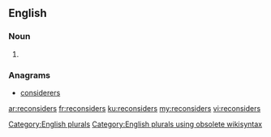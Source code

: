 ==English==

===Noun===
{{head|en}}

# {{plural of|reconsider}}

===Anagrams===
* [[considerers#English|considerers]]

[[Category:English plurals]][[Category:English plurals using obsolete wikisyntax]]

[[ar:reconsiders]]
[[fr:reconsiders]]
[[ku:reconsiders]]
[[my:reconsiders]]
[[vi:reconsiders]]